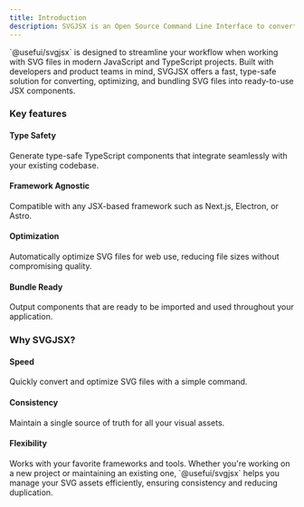 ```yaml
---
title: Introduction
description: SVGJSX is an Open Source Command Line Interface to convert, optimize, bundle SVG files into ready-to-use JSX components and maintain a single source of truth for your visual assets.
---
```


<DocsSection>
  <DocsTextBlock className="m-b-medium-60">
    `@usefui/svgjsx` is designed to streamline your workflow when working with
    SVG files in modern JavaScript and TypeScript projects. Built with
    developers and product teams in mind, SVGJSX offers a fast, type-safe
    solution for converting, optimizing, and bundling SVG files into
    ready-to-use JSX components.
  </DocsTextBlock>
</DocsSection>

### Key features

<DocsSection>

#### Type Safety

<DocsTextBlock className="m-b-medium-60">
  Generate type-safe TypeScript components that integrate seamlessly with your
  existing codebase.
</DocsTextBlock>

#### Framework Agnostic

<DocsTextBlock className="m-b-medium-60">
  Compatible with any JSX-based framework such as Next.js, Electron, or Astro.
</DocsTextBlock>

#### Optimization

<DocsTextBlock className="m-b-medium-60">
  Automatically optimize SVG files for web use, reducing file sizes without
  compromising quality.
</DocsTextBlock>

#### Bundle Ready

<DocsTextBlock className="m-b-medium-60">
  Output components that are ready to be imported and used throughout your
  application.
</DocsTextBlock>

</DocsSection>

### Why SVGJSX?

<DocsSection>

#### Speed

<DocsTextBlock className="m-b-medium-60">
  Quickly convert and optimize SVG files with a simple command.
</DocsTextBlock>

#### Consistency

<DocsTextBlock className="m-b-medium-60">
  Maintain a single source of truth for all your visual assets.
</DocsTextBlock>

#### Flexibility

<DocsTextBlock className="m-b-medium-60">
  Works with your favorite frameworks and tools.
</DocsTextBlock>

<DocsTextBlock className="m-b-medium-60">
  Whether you're working on a new project or maintaining an existing one,
  `@usefui/svgjsx` helps you manage your SVG assets efficiently, ensuring
  consistency and reducing duplication.
</DocsTextBlock>

</DocsSection>

<DocsFooter next="/docs/getting-started" />
